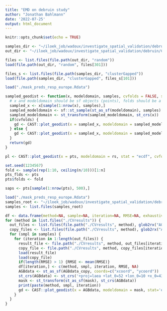```yaml
---
title: "EMD on debruin study"
author: "Jonathan Bahlmann"
date: '2022-07-25'
output: html_document
---
```


```r
knitr::opts_chunk$set(echo = TRUE)
```

```r
samples_dir <- "~/iloek_job/wadoux/investigate_spatial_validation/debruin/samples/"
out_dir <- "~/iloek_job/wadoux/investigate_spatial_validation/debruin/CVresults/"

files <- list.files(file.path(out_dir, "random"))
load(file.path(out_dir, "random", files[301]))

files_s <- list.files(file.path(samples_dir, "clusterGapped"))
load(file.path(samples_dir, "clusterGapped", files_s[101]))

load("./mask_preds_resp_europe.Rdata")

sampled_geodist <- function(x, modeldomain, samples, cvfolds = FALSE, stat = 'ecdf') {
  # x and modeldomain should be sf objects (points), folds should be a column in x
  sampled_x <- x[sample(1:nrow(x), samples),]
  sampled_modeldomain <- sf::st_sample(st_as_sf(modeldomain), samples)
  sampled_modeldomain <- st_transform(sampled_modeldomain, st_crs(x))
  if(cvfolds) {
    gd <- CAST::plot_geodist(x = sampled_x, modeldomain = sampled_modeldomain, cvfolds = sampled_x$folds, stat = stat)
  } else {
    gd <- CAST::plot_geodist(x = sampled_x, modeldomain = sampled_modeldomain, stat = stat)
  }
  return(gd)
}

pl <- CAST::plot_geodist(x = pts, modeldomain = rs, stat = "ecdf", cvfolds = fold)

set.seed(1234567)
fold <- sample(rep(1:10, ceiling(n/10)))[1:n]
pts_flds <- pts
pts$folds <- fold

saps <- pts[sample(1:nrow(pts), 500),]
```

```r
load("./mask_preds_resp_europe.Rdata")
samples_root <- "~/iloek_job/wadoux/investigate_spatial_validation/debruin/samples/"
samples <- list.files(samples_root)

df <- data.frame(method=NA, sample=NA, iteration=NA, RMSE=NA, exhaustive=NA)
for (method in list.files("./CVresults")) {
  out_files <- list.files(file.path("./CVresults", method), glob2rx("AGB_*.Rdata"))
  copy_files <- list.files(file.path("./CVresults", method), glob2rx("AGBcopyAGB_*.Rdata"))
  for (smpl in samples) {
    for (iteration in 1:length(out_files)) {
      result_file <- file.path("./CVresults", method, out_files[iteration])
      copy_file <- file.path("./CVresults", method, copy_files[iteration])
      load(result_file)
      load(copy_file)
      if(length(RMSE) > 1) {RMSE <- mean(RMSE)}
      df[iteration,] <- c(method, smpl, iteration, RMSE, NA)
      AGBdata <- st_as_sf(AGBdata_copy, coords=c("xcoord", "ycoord"))
      st_crs(AGBdata) <- st_crs('+proj=laea +lat_0=52 +lon_0=10 +x_0=4321000 +y_0=3210000 +ellps=GRS80 +towgs84=0,0,0,0,0,0,0 +units=m +no_defs')
      mask <- st_transform(st_as_sf(mask), st_crs(AGBdata))
      print(paste(method, smpl, iteration))
      gd <- CAST::plot_geodist(x = AGBdata, modeldomain = mask, stat='ecdf') 
    }
  }
}
```
